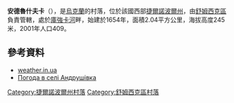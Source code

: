 {{coord|50|13|36|N|26|10|0|E|scale:30000|display=title}}

'''安德魯什夫卡'''（{{lang-uk|Андрушівка}}），是[[烏克蘭|烏克蘭]]的村落，位於該國西部[[捷爾諾波爾州|捷爾諾波爾州]]，由[[舒姆西克區|舒姆西克區]]負責管轄，處於[[庫強卡河|庫強卡河]]畔，始建於1654年，面積2.04平方公里，海拔高度245米，2001年人口409。

==參考資料==
*[http://weather.in.ua/ua/ternopol%27skaja/226 weather.in.ua] {{Wayback|url=http://weather.in.ua/ua/ternopol%27skaja/226 |date=20200923230103 }}
* [http://weather.in.ua/ua/ternopol'skaja/226 Погода в селі Андрушівка] {{Wayback|url=http://weather.in.ua/ua/ternopol'skaja/226 |date=20200923230103 }}

{{DEFAULTSORT:Андрушівка}}
[[Category:捷爾諾波爾州村落|Category:捷爾諾波爾州村落]]
[[Category:舒姆西克區村落|Category:舒姆西克區村落]]


{{Ternopil-geo-stub}}